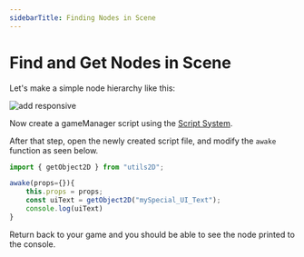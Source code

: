 ```yaml
---
sidebarTitle: Finding Nodes in Scene
---
```



# Find and Get Nodes in Scene

Let's make a simple node hierarchy like this:

<Image src="/studio-docs/tutorial/find-nodes-in-scene/node-hierarchy.png" alt="add responsive" width={400} height={400} className="mt-6 rounded-xl" />

Now create a gameManager script using the [Script System](/advanced/scripting-system.mdx).

After that step, open the newly created script file, and modify the `awake` function as seen below.

```js
import { getObject2D } from "utils2D";

awake(props={}){
    this.props = props;
    const uiText = getObject2D("mySpecial_UI_Text");
    console.log(uiText)
}
```

Return back to your game and you should be able to see the node printed to the console.